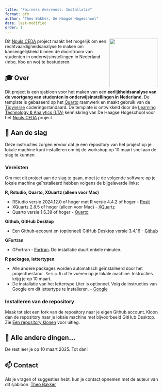 ```yaml
---
title: "Fairness Awareness: Installatie"
format: gfm
author: "Theo Bakker, De Haagse Hogeschool"
date: last-modified
order: 1
---
```


<a name="top"></a>

<img src="figures/fairness-awareness-hex.png" align="right" height="160" alt="" /> 

Dit [Npuls CEDA](https://community-data-ai.npuls.nl/groups/view/44d20066-53a8-48c2-b4e9-be348e05d273/project-center-for-educational-data-analytics-ceda) project maakt het mogelijk om een rechtvaardigheidsanalyse te maken om kansengelijkheid binnen de doorstroom van studenten in onderwijsinstellingen in Nederland (mbo, hbo en wo) te bestuderen. 

## 🎓 Over

Dit project is een sjabloon voor het maken van een **eerlijkheidsanalyse van de voortgang van studenten in onderwijsinstellingen in Nederland**. De template is gebaseerd op het [Quarto](https://quarto.org/docs/get-started/) raamwerk en maakt gebruik van de [Tidyverse](https://www.tidyverse.org/) coderingsstandaard. De template is ontwikkeld door de [Learning Technology & Analytics (LTA)](https://www.dehaagsehogeschool.nl/onderzoek/lectoraten/learning-technology-analytics) kenniskring van De Haagse Hogeschool voor het [Npuls CEDA](https://community-data-ai.npuls.nl/groups/view/44d20066-53a8-48c2-b4e9-be348e05d273/project-center-for-educational-data-analytics-ceda) project.

## 🚀 Aan de slag

Deze instructies zorgen ervoor dat je een repository van het project op je lokale machine kunt installeren om bij de workshop op 10 maart snel aan de slag te kunnen. 

### Vereisten

Om met dit project aan de slag te gaan, moet je de volgende software op je lokale machine geïnstalleerd hebben volgens de bijgeleverde links:

**R, Rstudio, Quarto, XQuartz (alleen voor Mac)**

- RStudio versie 2024.12.0 of hoger met R versie 4.4.2 of hoger - [Posit](https://posit.co/download/rstudio-desktop/)
- XQuartz 2.8.5 of hoger (alleen voor Mac) - [XQuartz](https://www.xquartz.org/)
- Quarto versie 1.6.39 of hoger - [Quarto](https://quarto.org/docs/get-started/)

**Github, GitHub Desktop**

- Een Github-account en (optioneel) GitHub Desktop versie 3.4.16 - [Github](https://docs.github.com/en/desktop/installing-and-authenticating-to-github-desktop/installing-github-desktop)

**GFortran**

- GFortran - [Fortran](https://fortran-lang.org/en/learn/os_setup/install_gfortran/). De installatie duurt enkele minuten. 

**R packages, lettertypen**

- Alle andere packages worden automatisch geïnstalleerd door het projectbestand `_Setup.R` uit te voeren op je lokale machine. Instructies krijg je op 10 maart.
- De installatie van het lettertype Liter is optioneel. Volg de instructies van Google om dit lettertype te installeren. - [Google](https://fonts.google.com/specimen/Liter)

### Installeren van de repository

Maak tot slot een fork van de repository naar je eigen Github account. Kloon dan de repository naar je lokale machine met bijvoorbeeld GitHub Desktop. Zie [Een repository klonen](https://docs.github.com/en/repositories/creating-and-managing-repositories/cloning-a-repository) voor uitleg.

##  🎈 Alle andere dingen...

De rest leer je op 10 maart 2025. Tot dan!

## 📫 Contact

Als je vragen of suggesties hebt, kun je contact opnemen met de auteur van dit sjabloon: [Theo Bakker](mailto:t.c.bakker@hhs.nl)





